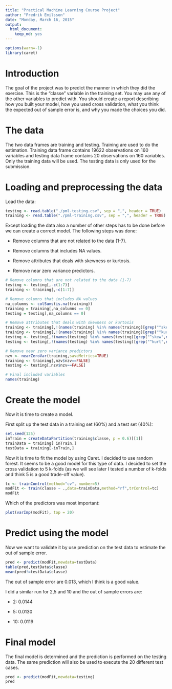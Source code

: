 ```yaml
---
title: "Practical Machine Learning Course Project"
author: "Fredrik Emilsson"
date: "Monday, March 16, 2015"
output:
  html_document:
    keep_md: yes
---
```


```r
options(warn=-1)
library(caret)
```

# Introduction
The goal of the project was to predict the manner in which they did the exercise. This is the "classe" variable in the training set. You may use any of the other variables to predict with. You should create a report describing how you built your model, how you used cross validation, what you think the expected out of sample error is, and why you made the choices you did.

# The data
The two data frames are training and testing. Training are used to do the estimation. 
Training data frame contains 19622 observations on 160 variables and testing data frame contains 20 observations on 160 variables. Only the training data will be used. The testing data is only used for the submission.

# Loading and preprocessing the data
Load the data:
```r
testing <- read.table("./pml-testing.csv", sep = ",", header = TRUE)
training <- read.table("./pml-training.csv", sep = ",", header = TRUE)
```

Except loading the data also a number of other steps has to be done before we can create a correct model. The following steps was done:

- Remove columns that are not related to the data (1-7).

- Remove columns that includes NA values.

- Remove attributes that deals with skewness or kurtosis.

- Remove near zero variance predictors.


```r
# Remove columns that are not related to the data (1-7)
testing <- testing[,-c(1:7)]                      
training <- training[,-c(1:7)]            

# Remove columns that includes NA values
na_columns <- colSums(is.na(training))
training = training[,na_columns == 0]
testing = testing[,na_columns == 0]

# Remove attributes that deals with skewness or kurtosis
training <- training[,!(names(training) %in% names(training)[grep("^skew",names(training))])]
training <- training[,!(names(training) %in% names(training)[grep("^kurt",names(training))])]
testing <- testing[,!(names(testing) %in% names(testing)[grep("^skew",names(testing))])]
testing <- testing[,!(names(testing) %in% names(testing)[grep("^kurt",names(testing))])]

# Remove near zero variance predictors
nzv <- nearZeroVar(training,saveMetrics=TRUE)
training <- training[,nzv$nzv==FALSE]
testing <- testing[,nzv$nzv==FALSE]

# Final included variables
names(training)
```

# Create the model
Now it is time to create a model.

First split up the test data in a training set (60%) and a test set (40%):
```r
set.seed(125)
inTrain = createDataPartition(training$classe, p = 0.6)[[1]]
trainData = training[ inTrain,]
testData = training[-inTrain,]
```
Now it is time to fit the model by using Caret. I decided to use random forest. It seems to be a good model for this type of data. I decided to set the cross validation to 5 k-folds (as we will see later I tested a number of k-folds and think 5 is a good trade-off value).
```r
tc <- trainControl(method="cv", number=5)
modFit <- train(classe ~ .,data=trainData,method="rf",trControl=tc)
modFit
```
Which of the predictors was most important:
```r
plot(varImp(modFit), top = 20)
```

# Predict using the model
Now we want to validate it by use prediction on the test data to estimate the out of sample error.
```r
pred <- predict(modFit,newdata=testData)
table(pred,testData$classe)
mean(pred!=testData$classe)
```
The out of sample error are 0.013, which I think is a good value. 

I did a similar run for 2,5 and 10 and the out of sample errors are:

- 2: 0.0144

- 5: 0.0130

- 10: 0.0119

# Final model
The final model is determined and the prediction is performed on the testing data. The same prediction will also be used to execute the 20 different test cases.
```r
pred <- predict(modFit,newdata=testing)
pred
```


